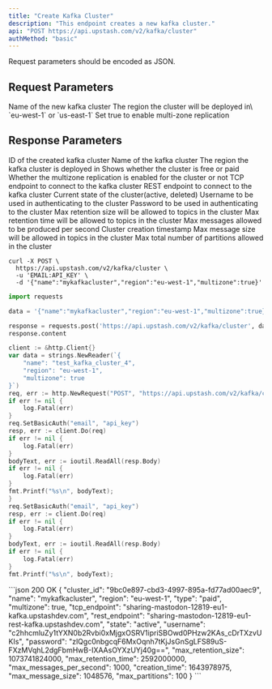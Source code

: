 ```yaml
---
title: "Create Kafka Cluster"
description: "This endpoint creates a new kafka cluster."
api: "POST https://api.upstash.com/v2/kafka/cluster"
authMethod: "basic"
---
```


<Note>
Request parameters should be encoded as JSON.
</Note>

## Request Parameters

<ParamField body="name" type="string" required>
Name of the new kafka cluster
</ParamField>
<ParamField body="region" type="string" required >
The region the cluster will be deployed in\
`eu-west-1` or `us-east-1`
</ParamField>
<ParamField body="multizone" type="boolean" required>
Set true to enable multi-zone replication
</ParamField>


## Response Parameters


<ResponseField name="cluster_id" type="string">
ID of the created kafka cluster
</ResponseField>
<ResponseField name="name" type="string">
Name of the kafka cluster
</ResponseField>
<ResponseField name="region" type="string">
The region the kafka cluster is deployed in
</ResponseField>
<ResponseField name="type" type="string">
Shows whether the cluster is free or paid
</ResponseField>
<ResponseField name="multizone" type="boolean">
Whether the multizone replication is enabled for the cluster or not
</ResponseField>
<ResponseField name="tcp_endpoint" type="string">
TCP endpoint to connect to the kafka cluster
</ResponseField>
<ResponseField name="rest_endpoint" type="string">
REST endpoint to connect to the kafka cluster
</ResponseField>
<ResponseField name="state" type="string">
Current state of the cluster(active, deleted)
</ResponseField>
<ResponseField name="username" type="string">
Username to be used in authenticating to the cluster
</ResponseField>
<ResponseField name="password" type="string">
Password to be used in authenticating to the cluster
</ResponseField>
<ResponseField name="max_retention_size" type="int">
Max retention size will be allowed to topics in the cluster
</ResponseField>
<ResponseField name="max_retention_time" type="int">
Max retention time will be allowed to topics in the cluster
</ResponseField>
<ResponseField name="max_messages_per_second" type="int">
Max messages allowed to be produced per second
</ResponseField>
<ResponseField name="creation_time" type="int">
Cluster creation timestamp
</ResponseField>
<ResponseField name="max_message_size" type="int">
Max message size will be allowed in topics in the cluster
</ResponseField>
<ResponseField name="max_partitions" type="int">
	Max total number of partitions allowed in the cluster
</ResponseField>



<RequestExample>


```shell curl
curl -X POST \
  https://api.upstash.com/v2/kafka/cluster \
  -u 'EMAIL:API_KEY' \
  -d '{"name":"mykafkacluster","region":"eu-west-1","multizone":true}'

```

```python Python
import requests

data = '{"name":"mykafkacluster","region":"eu-west-1","multizone":true}'

response = requests.post('https://api.upstash.com/v2/kafka/cluster', data=data, auth=('EMAIL', 'API_KEY'))
response.content
```

```go Go
client := &http.Client{}
var data = strings.NewReader(`{
    "name": "test_kafka_cluster_4",
    "region": "eu-west-1",
    "multizone": true
}`)
req, err := http.NewRequest("POST", "https://api.upstash.com/v2/kafka/cluster", data)
if err != nil {
    log.Fatal(err)
}
req.SetBasicAuth("email", "api_key")
resp, err := client.Do(req)
if err != nil {
    log.Fatal(err)
}
bodyText, err := ioutil.ReadAll(resp.Body)
if err != nil {
    log.Fatal(err)
}
fmt.Printf("%s\n", bodyText);
}
req.SetBasicAuth("email", "api_key")
resp, err := client.Do(req)
if err != nil {
    log.Fatal(err)
}
bodyText, err := ioutil.ReadAll(resp.Body)
if err != nil {
    log.Fatal(err)
}
fmt.Printf("%s\n", bodyText);

```


</RequestExample>

<ResponseExample>
```json 200 OK
{
    "cluster_id": "9bc0e897-cbd3-4997-895a-fd77ad00aec9",
    "name": "mykafkacluster",
    "region": "eu-west-1",
    "type": "paid",
    "multizone": true,
    "tcp_endpoint": "sharing-mastodon-12819-eu1-kafka.upstashdev.com",
    "rest_endpoint": "sharing-mastodon-12819-eu1-rest-kafka.upstashdev.com",
    "state": "active",
    "username": "c2hhcmluZy1tYXN0b2Rvbi0xMjgxOSRV1ipriSBOwd0PHzw2KAs_cDrTXzvUKIs",
    "password": "zlQgc0nbgcqF6MxOqnh7tKjJsGnSgLFS89uS-FXzMVqhL2dgFbmHwB-IXAAsOYXzUYj40g==",
    "max_retention_size": 1073741824000,
    "max_retention_time": 2592000000,
    "max_messages_per_second": 1000,
    "creation_time": 1643978975,
    "max_message_size": 1048576,
    "max_partitions": 100
}
```
</ResponseExample>
